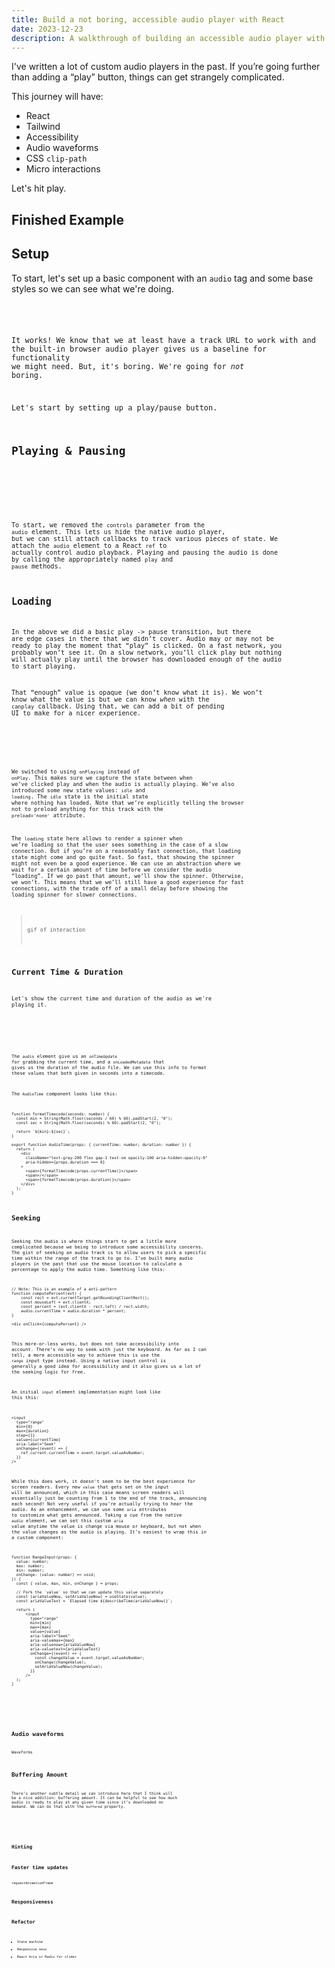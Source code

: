 ```yaml
---
title: Build a not boring, accessible audio player with React
date: 2023-12-23
description: A walkthrough of building an accessible audio player with React that includes waveforms, CSS clip-path, Tailwind, and more!
---
```



I've written a lot of custom audio players in the past. If you’re going further than adding a “play” button, things can get strangely complicated. 

This journey will have:

* React
* Tailwind
* Accessibility
* Audio waveforms
* CSS `clip-path`
* Micro interactions

Let's hit play.

## Finished Example

<AudioPlayer />


## Setup

To start, let's set up a basic component with an `audio` tag and some base styles so we can see what we're doing. 

<Example>
  <Step1 slot="example" />
  <Code code={Step1Raw} lang="tsx" slot="code" />
</Example>

It works! We know that we at least have a track URL to work with and the built-in browser audio player gives us a baseline for functionality we might need.
But, it's boring. We're going for _not_ boring.

Let's start by setting up a play/pause button.

## Playing & Pausing

<Example>
  <Step2 client:load slot="example" />
  <Code code={Step2Raw} lang="tsx" slot="code" />
</Example>

To start, we removed the `controls` parameter from the `audio` element. 
This lets us hide the native audio player, but we can still attach callbacks to track various pieces of state. We attach the `audio` element to a React `ref` to actually control audio playback. Playing and pausing the audio is done by calling the appropriately named `play` and `pause` methods.

## Loading

In the above we did a basic play -> pause transition, but there are edge cases in there that we didn’t cover.
Audio may or may not be ready to play the moment that “play” is clicked. On a fast network, you probably won’t see it. On a slow network, you’ll click play but nothing will actually play until the browser has downloaded enough of the audio to start playing. 

That “enough” value is opaque (we don’t know what it is). We won’t know what the value is but we can know _when_ with the `canplay` callback. Using that, we can add a bit of pending UI to make for a nicer experience.

<Example>
  <Step3 client:load slot="example" />
  <Code code={Step3Raw} lang="tsx" slot="code" />
</Example>

We switched to using `onPlaying` instead of `onPlay`. This makes sure we capture the state between when we’ve clicked play and when the audio is actually playing. We’ve also introduced some new state values: `idle` and `loading`. The `idle` state is the initial state where nothing has loaded. Note that we’re explicitly telling the browser not to preload anything for this track with the `preload='none'` attribute. 

The `loading` state here allows to render a spinner when we’re loading so that the user sees something in the case of a slow connection. But if you’re on a reasonably fast connection, that loading state might come and go quite fast. So fast, that showing the spinner might not even be a good experience. We can use an abstraction where we wait for a certain amount of time before we consider the audio “loading”. If we go past that amount, we’ll show the spinner. Otherwise, we won’t. This means that we we’ll still have a good experience for fast connections, with the trade off of a small delay before showing the loading spinner for slower connections. 

> gif of interaction

## Current Time & Duration

Let's show the current time and duration of the audio as we're playing it.

<Example>
  <Step4 client:load slot="example" />
  <Code code={Step4Raw} lang="tsx" slot="code" />
</Example>

The `audio` element give us an `onTimeUpdate` for grabbing the current time,
and a `onLoadedMetadata` that gives us the duration of the audio file. We can 
use this info to format these values that both given in seconds into a 
timecode.

The `AudioTime` component looks like this:

```tsx
function formatTimecode(seconds: number) {
  const min = String(Math.floor(seconds / 60) % 60).padStart(2, "0");
  const sec = String(Math.floor(seconds) % 60).padStart(2, "0");

  return `${min}:${sec}`;
}

export function AudioTime(props: { currentTime: number; duration: number }) {
  return (
    <div
      className="text-gray-200 flex gap-1 text-sm opacity-100 aria-hidden:opacity-0"
      aria-hidden={props.duration === 0}
    >
      <span>{formatTimecode(props.currentTime)}</span>
      <span>/</span>
      <span>{formatTimecode(props.duration)}</span>
    </div>
  );
}
```


## Seeking

Seeking the audio is where things start to get a little more complicated because we being to introduce some accessibility concerns. The gist of seeking an audio track is to allow users to pick a specific time within the range of the track to go to. I’ve built many audio players in the past that use the mouse location to calculate a percentage to apply the audio time. Something like this:

```tsx
// Note: This is an example of a anti-pattern
function computePercent(evt) {
	const rect = evt.currentTarget.getBoundingClientRect();
	const mouseLeft = evt.clientX;
	const percent = (evt.clientX - rect.left) / rect.width;
	audio.currentTime = audio.duration * percent;
}

<div onClick={computePercent} />
```

This more-or-less works, but does not take accessibility into account. There’s no way to seek with just the keyboard. As far as I can tell, a more accessible way to achieve this is use the `range` input type instead. Using a native input control is generally a good idea for accessibility and it also gives us a lot of the seeking logic for free. 

An initial `input` element implementation might look like this this:

```tsx
<input
  type="range"
  min={0}
  max={duration}
  step={1}
  value={currentTime}
  aria-label="Seek"
  onChange={(event) => {
    ref.current.currentTime = event.target.valueAsNumber;
  }}
/>
```

While this does work, it doesn't seem to be the best experience for screen readers. Every new `value` that gets set on the input will be announced, which in this case means screen readers will essentially just be counting from 1 to the end of the track, announcing each second! Not very useful if you’re actually trying to hear the audio. As an enhancement, we can use some `aria` attributes to customize what gets announced. Taking a cue from the native `audio` element, we can set this custom `aria` value anytime the value is change via mouse or keyboard, but not when the value changes as the audio is playing. It’s easiest to wrap this in a custom component:

```tsx
function RangeInput(props: {
  value: number;
  max: number;
  min: number;
  onChange: (value: number) => void;
}) {
  const { value, max, min, onChange } = props;
  
  // Fork the `value` so that we can update this value separately
  const [ariaValueNow, setAriaValueNow] = useState(value);
  const ariaValueText = `Elapsed time ${describeTime(ariaValueNow)}`;

  return (
      <input
        type="range"
        min={min}
        max={max}
        value={value}
        aria-label="Seek"
        aria-valuemax={max}
        aria-valuenow={ariaValueNow}
        aria-valuetext={ariaValueText}
        onChange={(event) => {
          const changeValue = event.target.valueAsNumber;
          onChange(changeValue);
          setAriaValueNow(changeValue);
        }}
      />
  );
}
```


<Example>
  <Step5 client:load slot="example" />
  <Code code={Step5Raw} lang="tsx" slot="code" />
</Example>

## Audio waveforms

Waveforms

## Buffering Amount

There’s another subtle detail we can introduce here that I think will be a nice addition: buffering amount. It can be helpful to see how much audio is ready to play at any given time since it’s downloaded on demand. We can do that with the `buffered` property.

<Example>
  <Step6 client:load slot="example" />
  <Code code={Step6Raw} lang="tsx" slot="code" />
</Example>



## Hinting

## Faster time updates

requestAnimationFrame

## Responsiveness

## Refactor

- State machine
- Responsive ness
- React Aria or Radix for slider

